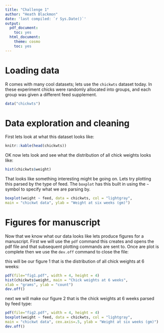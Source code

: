 ```yaml
---
title: "Challenge 1"
author: "Heath Blackmon"
date: 'last compiled: `r Sys.Date()`'
output:
  pdf_document:
    toc: yes
  html_document:
    theme: cosmo
    toc: yes
---
```

# Loading data
R comes with many cool datasets; lets use the `chickwts` dataset today. In these experiment chicks were randomly allocated into groups, and each group was given a different feed supplement.
```r
data("chickwts")
```

# Data exploration and cleaning
First lets look at what this dataset looks like:
```r
knitr::kable(head(chickwts))
```

OK now lets look and see what the distribution of all chick weights looks like:
```r
hist(chickwts$weight)
```

That looks like something interesting might be going on. Lets try plotting this parsed by the type of feed. The `boxplot` has this built in using the `~` symbol to specify what we are parsing by. 
```r
boxplot(weight ~ feed, data = chickwts, col = "lightgray",
main = "chickwt data", ylab = "Weight at six weeks (gm)")
```

# Figures for manuscript
Now that we know what our data looks like lets produce figures for a manuscript. First we will use the `pdf` command this creates and opens the pdf file and that subsequent plotting commands are sent to. Once are plot is complete then we use the `dev.off` command to close the file:

this will be our figure 1 that is the distribution of all chick weights at 6 weeks:
```r
pdf(file="fig1.pdf", width = 4, height = 4)
hist(chickwts$weight, main = "Chick weights at 6 weeks",
xlab = "grams", ylab = "count")
dev.off()
```

next we will make our figure 2 that is the chick weights at 6 weeks parsed by feed type:
```r
pdf(file="fig2.pdf", width = 4, height = 4)
boxplot(weight ~ feed, data = chickwts, col = "lightgray",
main = "chickwt data", cex.axis=.5, ylab = "Weight at six weeks (gm)")
dev.off()
```